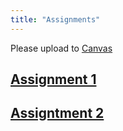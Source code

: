 ```yaml
---
title: "Assignments"
---
```


Please upload to [Canvas](https://cas.columbia.edu/cas/login?service=https%3A%2F%2Fcourseworks.columbia.edu%2Fsakai-login-tool%2Fcontainer)

## [Assignment 1](assignments/Assignment1.html)

## [Assigntment 2](assignments/assignment2.html)